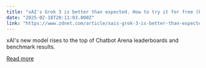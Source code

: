 ```yaml
---
title: "xAI's Grok 3 is better than expected. How to try it for free (before you subscribe)"
date: "2025-02-18T20:11:03.000Z"
link: "https://www.zdnet.com/article/xais-grok-3-is-better-than-expected-how-to-try-it-for-free-before-you-subscribe/"
---
```


xAI's new model rises to the top of Chatbot Arena leaderboards and benchmark results.

[Read more](https://www.zdnet.com/article/xais-grok-3-is-better-than-expected-how-to-try-it-for-free-before-you-subscribe/)
